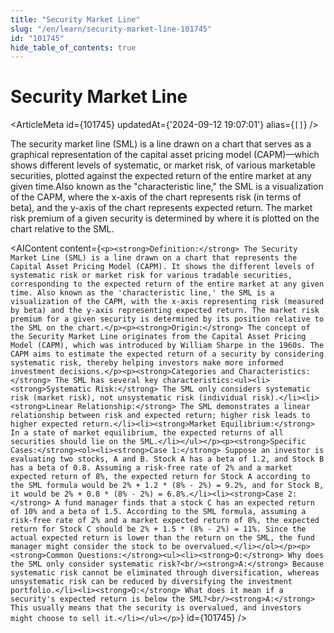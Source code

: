 ```yaml
---
title: "Security Market Line"
slug: "/en/learn/security-market-line-101745"
id: "101745"
hide_table_of_contents: true
---
```



# Security Market Line

<ArticleMeta id={101745} updatedAt={'2024-09-12 19:07:01'} alias={`[]`} />
<div className='border-solid border-b border-t-0 my-4 border-[var(--ifm-color-gray-300)]' />

The security market line (SML) is a line drawn on a chart that serves as a graphical representation of the capital asset pricing model (CAPM)—which shows different levels of systematic, or market risk, of various marketable securities, plotted against the expected return of the entire market at any given time.Also known as the "characteristic line," the SML is a visualization of the CAPM, where the x-axis of the chart represents risk (in terms of beta), and the y-axis of the chart represents expected return. The market risk premium of a given security is determined by where it is plotted on the chart relative to the SML.

<AIContent content={`<p><strong>Definition:</strong> The Security Market Line (SML) is a line drawn on a chart that represents the Capital Asset Pricing Model (CAPM). It shows the different levels of systematic risk or market risk for various tradable securities, corresponding to the expected return of the entire market at any given time. Also known as the 'characteristic line,' the SML is a visualization of the CAPM, with the x-axis representing risk (measured by beta) and the y-axis representing expected return. The market risk premium for a given security is determined by its position relative to the SML on the chart.</p><p><strong>Origin:</strong> The concept of the Security Market Line originates from the Capital Asset Pricing Model (CAPM), which was introduced by William Sharpe in the 1960s. The CAPM aims to estimate the expected return of a security by considering systematic risk, thereby helping investors make more informed investment decisions.</p><p><strong>Categories and Characteristics:</strong> The SML has several key characteristics:<ul><li><strong>Systematic Risk:</strong> The SML only considers systematic risk (market risk), not unsystematic risk (individual risk).</li><li><strong>Linear Relationship:</strong> The SML demonstrates a linear relationship between risk and expected return; higher risk leads to higher expected return.</li><li><strong>Market Equilibrium:</strong> In a state of market equilibrium, the expected returns of all securities should lie on the SML.</li></ul></p><p><strong>Specific Cases:</strong><ol><li><strong>Case 1:</strong> Suppose an investor is evaluating two stocks, A and B. Stock A has a beta of 1.2, and Stock B has a beta of 0.8. Assuming a risk-free rate of 2% and a market expected return of 8%, the expected return for Stock A according to the SML formula would be 2% + 1.2 * (8% - 2%) = 9.2%, and for Stock B, it would be 2% + 0.8 * (8% - 2%) = 6.8%.</li><li><strong>Case 2:</strong> A fund manager finds that a stock C has an expected return of 10% and a beta of 1.5. According to the SML formula, assuming a risk-free rate of 2% and a market expected return of 8%, the expected return for Stock C should be 2% + 1.5 * (8% - 2%) = 11%. Since the actual expected return is lower than the return on the SML, the fund manager might consider the stock to be overvalued.</li></ol></p><p><strong>Common Questions:</strong><ul><li><strong>Q:</strong> Why does the SML only consider systematic risk?<br/><strong>A:</strong> Because systematic risk cannot be eliminated through diversification, whereas unsystematic risk can be reduced by diversifying the investment portfolio.</li><li><strong>Q:</strong> What does it mean if a security's expected return is below the SML?<br/><strong>A:</strong> This usually means that the security is overvalued, and investors might choose to sell it.</li></ul></p>`} id={101745} />
